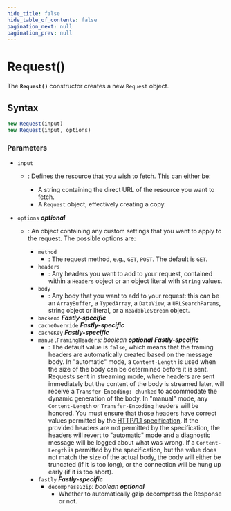 ```yaml
---
hide_title: false
hide_table_of_contents: false
pagination_next: null
pagination_prev: null
---
```

# Request()

The **`Request()`** constructor creates a new
`Request` object.

## Syntax

```js
new Request(input)
new Request(input, options)
```

### Parameters

- `input`

  - : Defines the resource that you wish to fetch. This can either be:

    - A string containing the direct URL of the resource you want to
      fetch.
    - A `Request` object, effectively creating a copy.

- `options` _**optional**_

  - : An object containing any custom settings that you want to apply to the
    request. The possible options are:

    - `method`
      - : The request method, e.g., `GET`, `POST`. The default is `GET`.
    - `headers`
      - : Any headers you want to add to your request, contained
        within a `Headers` object or an object literal with `String` values.
    - `body`
      - : Any body that you want to add to your request: this can be an `ArrayBuffer`, a `TypedArray`, a `DataView`, a `URLSearchParams`, string object or literal, or a `ReadableStream` object.
    - `backend` _**Fastly-specific**_
    - `cacheOverride` _**Fastly-specific**_
    - `cacheKey` _**Fastly-specific**_
    - `manualFramingHeaders`_: boolean_ _**optional**_ _**Fastly-specific**_
      - : The default value is `false`, which means that the framing headers are automatically created based on the message body.
        In "automatic" mode, a `Content-Length` is used when the size of the body can be determined before it is sent.
        Requests sent in streaming mode, where headers are sent immediately but the content of the body is streamed later, will receive a `Transfer-Encoding: chunked` to accommodate the dynamic generation of the body.
        In "manual" mode, any `Content-Length` or `Transfer-Encoding` headers will be honored.
        You must ensure that those headers have correct values permitted by the [HTTP/1.1 specification](https://datatracker.ietf.org/doc/html/rfc7230#section-3.3.1).
        If the provided headers are not permitted by the specification, the headers will revert to "automatic" mode and a diagnostic message will be logged about what was wrong.
        If a `Content-Length` is permitted by the specification, but the value does not match the size of the actual body, the body will either be truncated (if it is too long), or the connection will be hung up early (if it is too short).
    - `fastly` _**Fastly-specific**_
      - `decompressGzip`_: boolean_ _**optional**_
        - Whether to automatically gzip decompress the Response or not.
